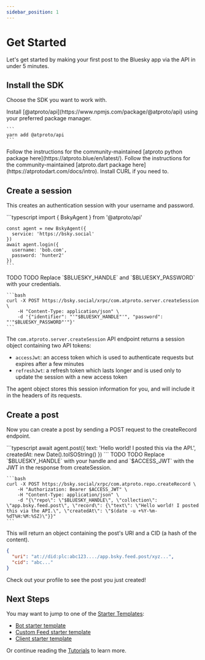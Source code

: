 ```yaml
---
sidebar_position: 1
---
```



# Get Started

Let's get started by making your first post to the Bluesky app via the API in under 5 minutes.

## Install the SDK

Choose the SDK you want to work with.

<Tabs groupId="sdk">
  <TabItem value="ts" label="Typescript">
    Install [@atproto/api](https://www.npmjs.com/package/@atproto/api) using your preferred package manager.

    ```
    yarn add @atproto/api
    ```
  </TabItem>
  <TabItem value="python" label="Python">
    Follow the instructions for the community-maintained [atproto python package here](https://atproto.blue/en/latest/).
  </TabItem>
  <TabItem value="dart" label="Dart">
    Follow the instructions for the community-maintained [atproto.dart package here](https://atprotodart.com/docs/intro).
  </TabItem>
  <TabItem value="curl" label="CURL">
    Install CURL if you need to.
  </TabItem>
</Tabs>

## Create a session

This creates an authentication session with your username and password.

<Tabs groupId="sdk">
  <TabItem value="ts" label="Typescript">
    ```typescript
    import { BskyAgent } from '@atproto/api'

    const agent = new BskyAgent({
      service: 'https://bsky.social'
    })
    await agent.login({
      username: 'bob.com',
      password: 'hunter2'
    })
    ```
  </TabItem>
  <TabItem value="python" label="Python">
    TODO
  </TabItem>
  <TabItem value="dart" label="Dart">
    TODO
  </TabItem>
  <TabItem value="curl" label="CURL">
    Replace `$BLUESKY_HANDLE` and `$BLUESKY_PASSWORD` with your credentials.

    ```bash
    curl -X POST https://bsky.social/xrpc/com.atproto.server.createSession \
        -H "Content-Type: application/json" \
        -d '{"identifier": "'"$BLUESKY_HANDLE"'", "password": "'"$BLUESKY_PASSWORD"'"}'
    ```
  </TabItem>
</Tabs>

The `com.atproto.server.createSession` API endpoint returns a session object containing two API tokens:
* `accessJwt`: an access token which is used to authenticate requests but expires after a few minutes
* `refreshJwt`: a refresh token which lasts longer and is used only to update the session with a new access token

<Tabs groupId="sdk" className="hiddenTabs">
  <TabItem value="ts" label="Typescript">
    The agent object stores this session information for you, and will include it in the headers of its requests.
  </TabItem>
  <TabItem value="python" label="Python">
  </TabItem>
  <TabItem value="dart" label="Dart">
  </TabItem>
  <TabItem value="curl" label="CURL">
  </TabItem>
</Tabs>

## Create a post 

Now you can create a post by sending a POST request to the createRecord endpoint.


<Tabs groupId="sdk">
  <TabItem value="ts" label="Typescript">
    ```typescript
    await agent.post({
      text: 'Hello world! I posted this via the API.',
      createdAt: new Date().toISOString()
    })
    ```
  </TabItem>
  <TabItem value="python" label="Python">
    TODO
  </TabItem>
  <TabItem value="dart" label="Dart">
    TODO
  </TabItem>
  <TabItem value="curl" label="CURL">
    Replace `$BLUESKY_HANDLE` with your handle and and `$ACCESS_JWT` with the JWT in the response from createSession.

    ```bash
    curl -X POST https://bsky.social/xrpc/com.atproto.repo.createRecord \
        -H "Authorization: Bearer $ACCESS_JWT" \
        -H "Content-Type: application/json" \
        -d "{\"repo\": \"$BLUESKY_HANDLE\", \"collection\": \"app.bsky.feed.post\", \"record\": {\"text\": \"Hello world! I posted this via the API.\", \"createdAt\": \"$(date -u +%Y-%m-%dT%H:%M:%SZ)\"}}"
    ```
  </TabItem>
</Tabs>

This will return an object containing the post's URI and a CID (a hash of the content).

```json
{
  "uri": "at://did:plc:abc123..../app.bsky.feed.post/xyz...",
  "cid": "abc..."
}
```

Check out your profile to see the post you just created!

## Next Steps

You may want to jump to one of the [Starter Templates](/docs/category/starter-templates):

- [Bot starter template](/docs/starter-templates/bots)
- [Custom Feed starter template](/docs/starter-templates/custom-feeds)
- [Client starter template](/docs/starter-templates/clients)

Or continue reading the [Tutorials](/docs/category/tutorials) to learn more.